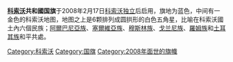 {{Infobox National flag
| Name = 科索沃国旗
| Article = 
| Type = National
| Image = Flag of Kosovo.svg
| Nickname = 
| Morenicks = 
| Use = 010000 
| Symbol = 
| Proportion = 2:3
| Adoption = 2008年2月17日
| Design = 蓝色，中间有一金色的科索沃地图，地图之上是6颗排列成圆拱形的白色五角星
| Designer = Muhamer Ibrahimi 
}}
'''[[科索沃|科索沃]]共和國国旗'''于2008年2月17日[[科索沃独立|科索沃独立]]后启用，旗地为蓝色，中间有一金色的科索沃地图，地图之上是6颗排列成圆拱形的白色五角星，比喻在科索沃國土內六個民族；[[阿爾巴尼亞族|阿爾巴尼亞族]]、[[塞爾維亞族|塞爾維亞族]]、[[波什尼亚克人|穆斯林族]]、[[南部斯拉夫民族|戈兰尼族]]、[[羅姆族|羅姆族]]和[[土耳其族|土耳其族]]和平共處。
{{欧洲题目|国旗}}
{{flag-stub}}

[[Category:科索沃|Category:科索沃]]
[[Category:国旗|Category:国旗]]
[[Category:2008年面世的旗幟|Category:2008年面世的旗幟]]